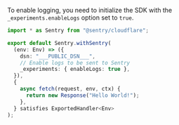 To enable logging, you need to initialize the SDK with the `_experiments.enableLogs` option set to `true`.

```typescript
import * as Sentry from "@sentry/cloudflare";

export default Sentry.withSentry(
  (env: Env) => ({
    dsn: "___PUBLIC_DSN___",
    // Enable logs to be sent to Sentry
    _experiments: { enableLogs: true },
  }),
  {
    async fetch(request, env, ctx) {
      return new Response("Hello World!");
    },
  } satisfies ExportedHandler<Env>
);
```
